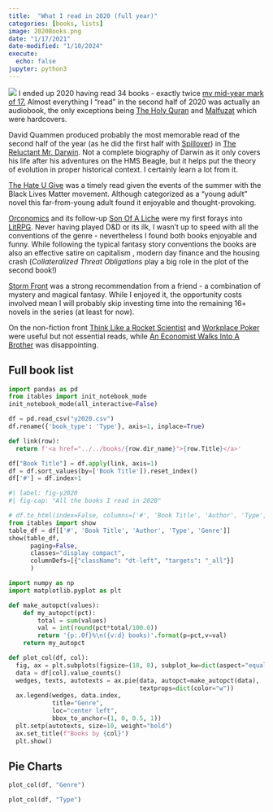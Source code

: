 ```yaml
---
title:  "What I read in 2020 (full year)"
categories: [books, lists]
image: 2020Books.png
date: "1/17/2021"
date-modified: "1/10/2024"
execute:
  echo: false
jupyter: python3
---
```

![](2020Books.png){fig-align="left"}
I ended up 2020 having read 34 books - exactly twice [my mid-year mark of 17.](../2020-06-30-what-i-read-in-2020-so-far)
Almost everything I "read" in the second half of 2020 was actually an audiobook,
the only exceptions being [The Holy Quran](../../books/2020-09-20-the-holy-quran-with-arabic-text-and-english-translation) and [Malfuzat](../../books/2020-09-27-malfuzat--volume-i) which were hardcovers.

David Quammen produced probably the most memorable read of the second half of the
year (as he did the first half with [Spillover](../../books/2020-05-20-spillover-animal-infections-and-the-next-human-pandemic)) in [The Reluctant Mr. Darwin](../../books/2020-09-20-the-reluctant-mr-darwin). Not a complete biography of Darwin as it only covers his life after his adventures on the HMS Beagle, but it helps put the theory of evolution in proper historical context. I certainly learn a lot from it.

[The Hate U Give](../../books/2020-07-10-the-hate-u-give) was a timely read given the events of the summer with the Black Lives Matter movement. Although categorized as a "young adult" novel this far-from-young adult found it enjoyable and thought-provoking.

[Orconomics](../../books/2020-10-12-orconomics) and its follow-up [Son Of A Liche](../../books/2020-11-23-son-of-a-liche) were my first forays into [LitRPG](https://en.wikipedia.org/wiki/LitRPG). Never having played D&D or its ilk, I wasn't up to speed with all the conventions of the genre - nevertheless I found both books enjoyable and funny. While following the typical fantasy story conventions the books are also an effective satire on capitalism , modern day finance and the housing crash (*Collateralized Threat Obligations* play a big role in the plot of the second book!)

[Storm Front](../../books/2020-12-19-storm-front) was a strong recommendation from a friend - a combination of mystery and magical fantasy. While I enjoyed it, the opportunity costs involved mean I will probably skip investing time into the remaining 16+ novels in the series (at least for now).

On the non-fiction front [Think Like a Rocket Scientist](../../books/2020-08-21-think-like-a-rocket-scientist) and [Workplace Poker](../../books/2020-12-31-workplace-poker) were useful but not essential reads, while [An Economist Walks Into A Brother](../../books/2020-07-19-an-economist-walks-into-a-brothel) was disappointing.


## Full book list
```python
import pandas as pd
from itables import init_notebook_mode
init_notebook_mode(all_interactive=False)

df = pd.read_csv("y2020.csv")
df.rename({'book_type': 'Type'}, axis=1, inplace=True)

def link(row):
  return f'<a href="../../books/{row.dir_name}">{row.Title}</a>'

df["Book Title"] = df.apply(link, axis=1)
df = df.sort_values(by=['Book Title']).reset_index()
df['#'] = df.index+1
```

```python
#| label: fig-y2020
#| fig-cap: "All the books I read in 2020"

# df.to_html(index=False, columns=['#', 'Book Title', 'Author', 'Type', 'Genre', 'My Rating'], escape=False)
from itables import show
table_df = df[['#', 'Book Title', 'Author', 'Type', 'Genre']]
show(table_df, 
      paging=False, 
      classes="display compact",
      columnDefs=[{"className": "dt-left", "targets": "_all"}]
      )
```
```python
import numpy as np
import matplotlib.pyplot as plt

def make_autopct(values):
    def my_autopct(pct):
        total = sum(values)
        val = int(round(pct*total/100.0))
        return '{p:.0f}%\n({v:d} books)'.format(p=pct,v=val)
    return my_autopct

def plot_col(df, col):
  fig, ax = plt.subplots(figsize=(18, 8), subplot_kw=dict(aspect="equal"))
  data = df[col].value_counts()
  wedges, texts, autotexts = ax.pie(data, autopct=make_autopct(data),
                                    textprops=dict(color="w"))
  ax.legend(wedges, data.index,
            title="Genre",
            loc="center left",
            bbox_to_anchor=(1, 0, 0.5, 1))
  plt.setp(autotexts, size=10, weight="bold")
  ax.set_title(f"Books by {col}")
  plt.show()
```
## Pie Charts
```python
plot_col(df, "Genre")
```
```python
plot_col(df, "Type")
```
